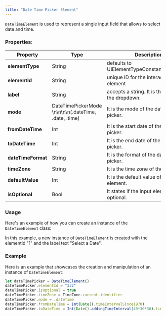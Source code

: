 ```yaml
---
title: "Date Time Picker Element"
---
```


`DateTimeElement` is used to represent a single input field that allows to select date and time.

### Properties:

| Property           | Type                                                 | Description                                        |
| ------------------ | ---------------------------------------------------- | -------------------------------------------------- |
| **elementType**    | String                                               | defaults to UIElementTypeConstants.dropdown        |
| **elementId**      | String                                               | unique ID for the interaction element              |
| **label**          | String                                               | accepts a string. It is the label of the dropdown. |
| **mode**           | DateTimePickerMode \n\n\n\n(.dateTime, .date, .time) | It is the mode of the date time picker.            |
| **fromDateTime**   | Int                                                  | It is the start date of the date time picker.      |
| **toDateTime**     | Int                                                  | It is the end date of the date time picker.        |
| **dateTimeFormat** | String                                               | It is the format of the date time picker.          |
| **timeZone**       | String                                               | It is the time zone of the given date.             |
| **defaultValue**   | Int                                                  | It is the default value of the input element.      |
| **isOptional**     | Bool                                                 | It states if the input element is optional.        |

### Usage

Here's an example of how you can create an instance of the `DateTimeElement` class:

In this example, a new instance of `DateTimeElement` is created with the elementId "1" and the label text "Select a Date".

### Example

Here is an example that showcases the creation and manipulation of an instance of `DateTimeElement`:

```javascript
let dateTimePicker = DateTimeElement()
dateTimePicker.elementId = "332"
dateTimePicker.isOptional = true
dateTimePicker.timeZone = TimeZone.current.identifier
dateTimePicker.mode = .dateTime
dateTimePicker.fromDateTime = Int(Date().timeIntervalSince1970)
dateTimePicker.toDateTime = Int(Date().addingTimeInterval(40*30*30).timeIntervalSince1970)
```
